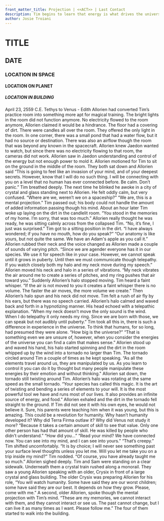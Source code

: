 ```yaml
---
front_matter_title: Projection | <<ACT>> | Last Contact
description: Tim begins to learn that energy is what drives the universe.
author: Josie Troiani
---
```

# TITLE

## DATE

### LOCATION IN SPACE

#### LOCATION ON PLANET

##### LOCATION IN BUILDING

April 23, 2559 C.E.
Tethys to Venus - Edith
Allorien had converted Tim’s practice room into something more apt for magical training. The bright lights in the room did not function anymore. No electricity flowed to the room anymore, Allorien claimed it would be a hindrance. The floor had a covering of dirt. There were candles all over the room. They offered the only light in the room. In one corner, there was a small pond that had a water flow, but it had no source or destination. There was also an airflow though the room that was beyond any known in the spacecraft.
Allorien knew Jaedon wanted to watch, but since there was no electricity flowing to that room, the cameras did not work. Allorien saw in Jaedon understanding and control of the energy but not enough power to mold it. Allorien motioned for Tim to sit on the ground in the middle of the room. They both sat down and Allorien said “This is going to feel like an invasion of your mind, and of your deepest secrets. However, know that I will do no such thing. I will be connecting with you on a level that no human has ever connected before. Be calm. Don’t panic.”
Tim breathed deeply. The next time he blinked he awoke in a city of crystal and glass standing next to Allorien. He felt oddly calm, but very confused. “Where are we, weren’t we on a spaceship?”
“We are, this is a mental projection.” Tim passed out; his body could not handle the amount of added information passing though his mind.
About an hour later Tim woke up laying on the dirt in the candlelit room. “You stood in the memories of my home. I’m sorry, that was too much.” Allorien really thought he was ready, he was sitting calmly across from the collapsed Tim.
“No, it’s fine, I just was surprised.” Tim got to a sitting position in the dirt. “I have always wondered; if you have no mouth, how do you speak?”
“Our anatomy is like yours, but not quite the same. We have an Adam's apple as you call it.” Allorien rubbed their neck and the voice changed as Allorien made a couple of sounds of varying pitch. “Since we are agender everyone has it in our species. We use it for speech like in your case. However, we cannot speak until it grows in puberty. Until then we must communicate though telepathy. If you watch closely both my halo and my neck move during my speech.” Allorien moved his neck and halo in a series of vibrations. “My neck vibrates the air around me to create a series of pitches, and my ring pushes that air toward you.”
Suddenly Allorien’s halo stopped moving. Tim heard a faint whisper. “If the air is not moved to you it creates a faint whisper there is no volume. The faster the air moves, the more volume we create.”
Then Allorien’s halo spun and his neck did not move. Tim felt a rush of air fly by his ears, but there was no speech carried. Allorien’s halo calmed and waved back and forth in a hypnotizing manner. His head echoed with a telepathic explanation. “When my neck doesn’t move the only sound is the wind. When I do telepathy it only needs my ring. Since we are born with those, we can speak but not audibly until puberty.”
Tim took all this in, there is such a difference in experience in the universe. To think that humans, for so long, had presumed they were alone. “How big is the universe?”
“That is something even we are unsure of, however, when you consider the energies of the universe you can find a calm that makes sense.” Allorien stood up and waved his hand, his halo started spinning and the dirt in the room whipped up by the wind into a tornado no larger than Tim. The tornado circled around Tim a couple of times as he kept speaking. “As all the elements travel around us, they are manipulated by us. As you learn to control it you can do it by thought but many people manipulate these energies by their emotion and without thinking."
Allorien sat down, the tornado still twisting around Tim. Allorien’s halo was rotating at the same speed as the small tornado. “Your species has called this magic. It is the art of twisting and bending a series of elements to your will. It is the most powerful tool we have and runs most of our lives. It also provides an infinite source of energy, and food.” Allorien exhaled and the dirt in the tornado fell straight to the ground.
If Tim did not see it with his own eyes, he would not believe it. Sure, his parents were teaching him when it was young, but this is amazing. This could be a revolution for humanity. Why hasn’t humanity developed it? Why did Terra Firma outlaw it? Why did Venus not study it more?
“Because it takes a certain amount of skill to see that value. Only one other person has had that amount of skill. He was killed by people who didn’t understand.”
“How did you...”
“Read your mind? We have connected now. You can see into my mind, and I can see into yours.”
“That’s creepy.” Tim shifted uncomfortably.
“It is by choice; I will never see something past your surface level thoughts unless you let me. Will you let me take you on a trip inside my mind?”
Tim nodded. “Of course, you have already taught me so much.”
Allorien sighed deeply.
Tim and Sam were standing on a clear sidewalk. Underneath them a crystal train rushed along a monorail. They saw a young Allorien speaking with an older, Crysix in front of a large crystal and glass building. The older Crysix was preparing Allorien for his role, “You will watch humanity. Some have said they are our worst children; some have said they are our best. It depends on how they grow. Please, come with me.”
A second, older Allorien, spoke though the mental projection with Tim’s mind. “These are my memories, we cannot interact with them, and they cannot interact or see us. The past cannot change, but I can live it as many times as I want. Please follow me.” The four of them started to walk into the building.
